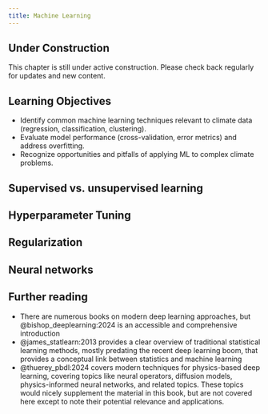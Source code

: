 ```yaml
---
title: Machine Learning
---
```


::: {.callout-note}
## Under Construction
This chapter is still under active construction. Please check back regularly for updates and new content.
:::

::: {.callout-tip}
## Learning Objectives

- Identify common machine learning techniques relevant to climate data (regression, classification, clustering).
- Evaluate model performance (cross-validation, error metrics) and address overfitting.
- Recognize opportunities and pitfalls of applying ML to complex climate problems.
:::

## Supervised vs. unsupervised learning

## Hyperparameter Tuning

## Regularization

## Neural networks

## Further reading {.unnumbered}

- There are numerous books on modern deep learning approaches, but @bishop_deeplearning:2024 is an accessible and comprehensive introduction
- @james_statlearn:2013 provides a clear overview of traditional statistical learning methods, mostly predating the recent deep learning boom, that provides a conceptual link between statistics and machine learning
- @thuerey_pbdl:2024 covers modern techniques for physics-based deep learning, covering topics like neural operators, diffusion models, physics-informed neural networks, and related topics. These topics would nicely supplement the material in this book, but are not covered here except to note their potential relevance and applications.
